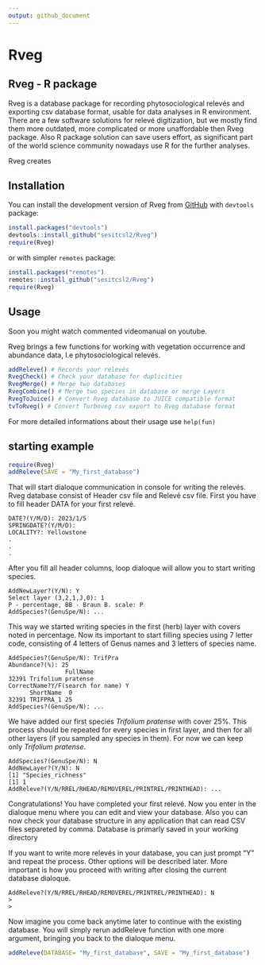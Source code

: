```yaml
---
output: github_document
---
```


# Rveg

<!-- badges: start -->
<!-- badges: end -->

## Rveg - R package

Rveg is a database package for recording phytosociological relevés and exporting csv database format, usable for data analyses in R environment. There are a few software solutions for relevé digitization, but we mostly find them more outdated, more complicated or more unaffordable then Rveg package. Also R package solution can save users effort, as significant part of the world science community nowadays use R for the further analyses. 

Rveg creates 


## Installation

You can install the development version of Rveg from [GitHub](https://github.com/) with `devtools` package:

``` r
install.packages("devtools")
devtools::install_github("sesitcsl2/Rveg")
require(Rveg)
```

or with simpler `remotes` package: 

``` r
install.packages("remotes")
remotes::install_github("sesitcsl2/Rveg")
require(Rveg)
```

## Usage

Soon you might watch commented videomanual on youtube.

Rveg brings a few functions for working with vegetation occurrence and abundance data, I.e phytosociological relevés.

```r
addReleve() # Records your relevés
RvegCheck() # Check your database for duplicities
RvegMerge() # Merge two databases
RvegCombine() # Merge two species in database or merge Layers
RvegToJuice() # Convert Rveg database to JUICE compatible format 
tvToRveg() # Convert Turboveg csv export to Rveg database format
```

For more detailed informations about their usage use `help(fun)`

## starting example


```r
require(Rveg)
addReleve(SAVE = "My_first_database")
```

That will start dialoque communication in console for writing the relevés. Rveg database consist of Header csv file and Relevé csv file. First you have to fill header DATA for your first relevé.

``` console
DATE?(Y/M/D): 2023/1/5
SPRINGDATE?(Y/M/D):
LOCALITY?: Yellowstone
.
.
.

```

After you fill all header columns, loop dialoque will allow you to start writing species.

``` console
AddNewLayer?(Y/N): Y
Select layer (3,2,1,J,0): 1
P - percentage, BB - Braun B. scale: P
AddSpecies?(GenuSpe/N): ...

```
This way we started writing species in the first (herb) layer with covers noted in percentage. Now its important to start filling species using 7 letter code, consisting of 4 letters of Genus names and 3 letters of species name.

``` console
AddSpecies?(GenuSpe/N): TrifPra
Abundance?(%): 25
                FullName
32391 Trifolium pratense
CorrectName?Y/F(search for name) Y
      ShortName  0
32391 TRIFPRA_1 25
AddSpecies?(GenuSpe/N): ...
```

We have added our first species *Trifolium pratense* with cover 25%. This process should be repeated for every species in first layer, and then for all other layers (if you sampled any species in them). For now we can keep only *Trifolium pratense*.

``` console
AddSpecies?(GenuSpe/N): N
AddNewLayer?(Y/N): N
[1] "Species_richness"
[1] 1
AddReleve?(Y/N/RREL/RHEAD/REMOVEREL/PRINTREL/PRINTHEAD): ...
```

Congratulations! You have completed your first relevé. Now you enter in the dialoque menu where you can edit and view your database. Also you can now check your database structure in any application that can read CSV files separeted by comma. Database is primarly saved in your working directory

If you want to write more relevés in your database, you can just prompt "Y" and repeat the process. Other options will be described later. More important is how you proceed with writing after closing the current database dialoque. 

``` console
AddReleve?(Y/N/RREL/RHEAD/REMOVEREL/PRINTREL/PRINTHEAD): N
>
>
```
Now imagine you come back anytime later to continue with the existing database. You will simply rerun addReleve function with one more argument, bringing you back to the dialoque menu.

```r
addReleve(DATABASE= "My_first_database", SAVE = "My_first_database")
```


